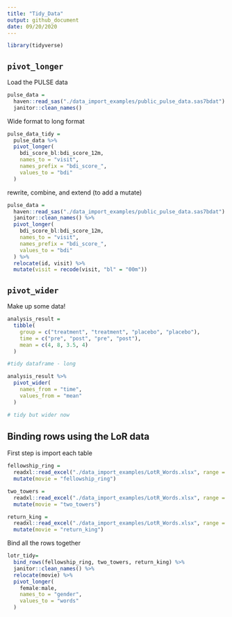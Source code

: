 ```yaml
---
title: "Tidy_Data"
output: github_document
date: 09/20/2020
---
```


```r
library(tidyverse)
```

## `pivot_longer`

Load the PULSE data

```r
pulse_data =
  haven::read_sas("./data_import_examples/public_pulse_data.sas7bdat") %>% 
  janitor::clean_names()
```

Wide format to long format

```r
pulse_data_tidy = 
  pulse_data %>% 
  pivot_longer(
    bdi_score_bl:bdi_score_12m, 
    names_to = "visit",
    names_prefix = "bdi_score_",
    values_to = "bdi"
  )
```

rewrite, combine, and extend (to add a mutate)
```r
pulse_data =
  haven::read_sas("./data_import_examples/public_pulse_data.sas7bdat") %>% 
  janitor::clean_names() %>% 
  pivot_longer(
    bdi_score_bl:bdi_score_12m, 
    names_to = "visit",
    names_prefix = "bdi_score_",
    values_to = "bdi"
  ) %>% 
  relocate(id, visit) %>% 
  mutate(visit = recode(visit, "bl" = "00m"))
```

## `pivot_wider`

Make up some data!

```r
analysis_result = 
  tibble(
    group = c("treatment", "treatment", "placebo", "placebo"),
    time = c("pre", "post", "pre", "post"),
    mean = c(4, 8, 3.5, 4)
  )

#tidy dataframe - long

analysis_result %>% 
  pivot_wider(
    names_from = "time",
    values_from = "mean"
  )

# tidy but wider now
```

## Binding rows using the LoR data

First step is import each table

```r
fellowship_ring = 
  readxl::read_excel("./data_import_examples/LotR_Words.xlsx", range = "b3:d6") %>% 
  mutate(movie = "fellowship_ring")

two_towers = 
  readxl::read_excel("./data_import_examples/LotR_Words.xlsx", range = "f3:h6") %>% 
  mutate(movie = "two_towers")

return_king = 
  readxl::read_excel("./data_import_examples/LotR_Words.xlsx", range = "j3:l6") %>% 
  mutate(movie = "return_king")
```

Bind all the rows together

```r
lotr_tidy=
  bind_rows(fellowship_ring, two_towers, return_king) %>% 
  janitor::clean_names() %>% 
  relocate(movie) %>% 
  pivot_longer(
    female:male, 
    names_to = "gender",
    values_to = "words"
  )
```

